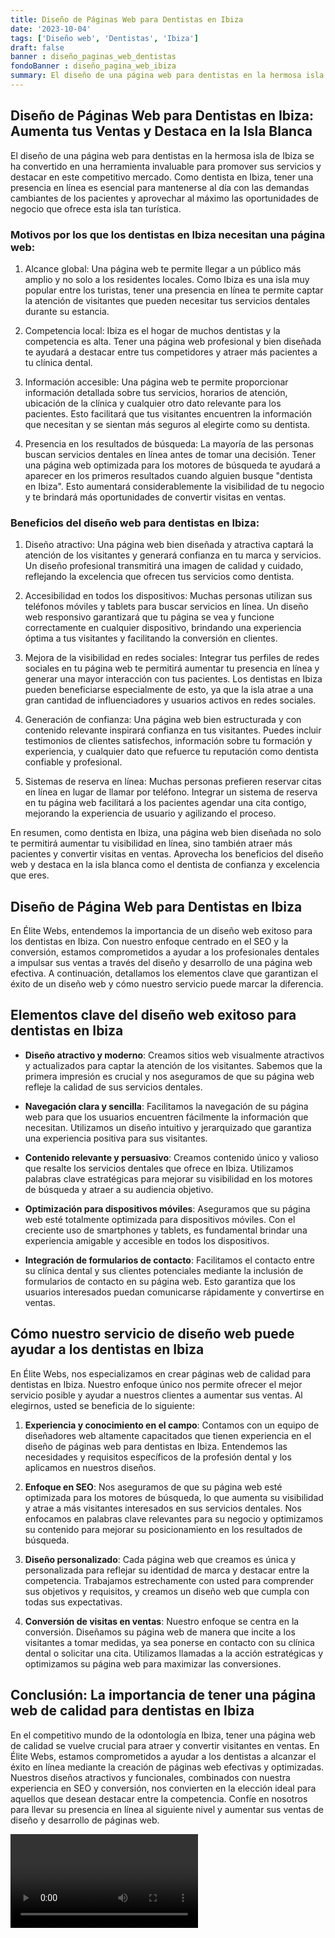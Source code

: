 ```yaml
---
title: Diseño de Páginas Web para Dentistas en Ibiza
date: '2023-10-04'
tags: ['Diseño web', 'Dentistas', 'Ibiza']
draft: false
banner : diseño_paginas_web_dentistas
fondoBanner : diseño_pagina_web_ibiza
summary: El diseño de una página web para dentistas en la hermosa isla de Ibiza se ha convertido en una herramienta invaluable para promover sus servicios y destacar en este competitivo mercado. Como dentista en Ibiza, tener una presencia en línea es esencial para mantenerse al día con las demandas cambiantes de los pacientes y aprovechar al máximo las oportunidades de negocio que ofrece esta isla tan turística.
---
```


## Diseño de Páginas Web para Dentistas en Ibiza: Aumenta tus Ventas y Destaca en la Isla Blanca

El diseño de una página web para dentistas en la hermosa isla de Ibiza se ha convertido en una herramienta invaluable para promover sus servicios y destacar en este competitivo mercado. Como dentista en Ibiza, tener una presencia en línea es esencial para mantenerse al día con las demandas cambiantes de los pacientes y aprovechar al máximo las oportunidades de negocio que ofrece esta isla tan turística.

### Motivos por los que los dentistas en Ibiza necesitan una página web:

1. Alcance global: Una página web te permite llegar a un público más amplio y no solo a los residentes locales. Como Ibiza es una isla muy popular entre los turistas, tener una presencia en línea te permite captar la atención de visitantes que pueden necesitar tus servicios dentales durante su estancia.

2. Competencia local: Ibiza es el hogar de muchos dentistas y la competencia es alta. Tener una página web profesional y bien diseñada te ayudará a destacar entre tus competidores y atraer más pacientes a tu clínica dental.

3. Información accesible: Una página web te permite proporcionar información detallada sobre tus servicios, horarios de atención, ubicación de la clínica y cualquier otro dato relevante para los pacientes. Esto facilitará que tus visitantes encuentren la información que necesitan y se sientan más seguros al elegirte como su dentista.

4. Presencia en los resultados de búsqueda: La mayoría de las personas buscan servicios dentales en línea antes de tomar una decisión. Tener una página web optimizada para los motores de búsqueda te ayudará a aparecer en los primeros resultados cuando alguien busque "dentista en Ibiza". Esto aumentará considerablemente la visibilidad de tu negocio y te brindará más oportunidades de convertir visitas en ventas.

### Beneficios del diseño web para dentistas en Ibiza:
1. Diseño atractivo: Una página web bien diseñada y atractiva captará la atención de los visitantes y generará confianza en tu marca y servicios. Un diseño profesional transmitirá una imagen de calidad y cuidado, reflejando la excelencia que ofrecen tus servicios como dentista.

2. Accesibilidad en todos los dispositivos: Muchas personas utilizan sus teléfonos móviles y tablets para buscar servicios en línea. Un diseño web responsivo garantizará que tu página se vea y funcione correctamente en cualquier dispositivo, brindando una experiencia óptima a tus visitantes y facilitando la conversión en clientes.

3. Mejora de la visibilidad en redes sociales: Integrar tus perfiles de redes sociales en tu página web te permitirá aumentar tu presencia en línea y generar una mayor interacción con tus pacientes. Los dentistas en Ibiza pueden beneficiarse especialmente de esto, ya que la isla atrae a una gran cantidad de influenciadores y usuarios activos en redes sociales.

4. Generación de confianza: Una página web bien estructurada y con contenido relevante inspirará confianza en tus visitantes. Puedes incluir testimonios de clientes satisfechos, información sobre tu formación y experiencia, y cualquier dato que refuerce tu reputación como dentista confiable y profesional.

5. Sistemas de reserva en línea: Muchas personas prefieren reservar citas en línea en lugar de llamar por teléfono. Integrar un sistema de reserva en tu página web facilitará a los pacientes agendar una cita contigo, mejorando la experiencia de usuario y agilizando el proceso.

En resumen, como dentista en Ibiza, una página web bien diseñada no solo te permitirá aumentar tu visibilidad en línea, sino también atraer más pacientes y convertir visitas en ventas. Aprovecha los beneficios del diseño web y destaca en la isla blanca como el dentista de confianza y excelencia que eres.

<GifSeo />

<Cta />

## Diseño de Página Web para Dentistas en Ibiza

En Élite Webs, entendemos la importancia de un diseño web exitoso para los dentistas en Ibiza. Con nuestro enfoque centrado en el SEO y la conversión, estamos comprometidos a ayudar a los profesionales dentales a impulsar sus ventas a través del diseño y desarrollo de una página web efectiva. A continuación, detallamos los elementos clave que garantizan el éxito de un diseño web y cómo nuestro servicio puede marcar la diferencia.

## Elementos clave del diseño web exitoso para dentistas en Ibiza

- **Diseño atractivo y moderno**: Creamos sitios web visualmente atractivos y actualizados para captar la atención de los visitantes. Sabemos que la primera impresión es crucial y nos aseguramos de que su página web refleje la calidad de sus servicios dentales.

- **Navegación clara y sencilla**: Facilitamos la navegación de su página web para que los usuarios encuentren fácilmente la información que necesitan. Utilizamos un diseño intuitivo y jerarquizado que garantiza una experiencia positiva para sus visitantes.

- **Contenido relevante y persuasivo**: Creamos contenido único y valioso que resalte los servicios dentales que ofrece en Ibiza. Utilizamos palabras clave estratégicas para mejorar su visibilidad en los motores de búsqueda y atraer a su audiencia objetivo.

- **Optimización para dispositivos móviles**: Aseguramos que su página web esté totalmente optimizada para dispositivos móviles. Con el creciente uso de smartphones y tablets, es fundamental brindar una experiencia amigable y accesible en todos los dispositivos.

- **Integración de formularios de contacto**: Facilitamos el contacto entre su clínica dental y sus clientes potenciales mediante la inclusión de formularios de contacto en su página web. Esto garantiza que los usuarios interesados puedan comunicarse rápidamente y convertirse en ventas.

## Cómo nuestro servicio de diseño web puede ayudar a los dentistas en Ibiza

En Élite Webs, nos especializamos en crear páginas web de calidad para dentistas en Ibiza. Nuestro enfoque único nos permite ofrecer el mejor servicio posible y ayudar a nuestros clientes a aumentar sus ventas. Al elegirnos, usted se beneficia de lo siguiente:

1. **Experiencia y conocimiento en el campo**: Contamos con un equipo de diseñadores web altamente capacitados que tienen experiencia en el diseño de páginas web para dentistas en Ibiza. Entendemos las necesidades y requisitos específicos de la profesión dental y los aplicamos en nuestros diseños.

2. **Enfoque en SEO**: Nos aseguramos de que su página web esté optimizada para los motores de búsqueda, lo que aumenta su visibilidad y atrae a más visitantes interesados en sus servicios dentales. Nos enfocamos en palabras clave relevantes para su negocio y optimizamos su contenido para mejorar su posicionamiento en los resultados de búsqueda.

3. **Diseño personalizado**: Cada página web que creamos es única y personalizada para reflejar su identidad de marca y destacar entre la competencia. Trabajamos estrechamente con usted para comprender sus objetivos y requisitos, y creamos un diseño web que cumpla con todas sus expectativas.

4. **Conversión de visitas en ventas**: Nuestro enfoque se centra en la conversión. Diseñamos su página web de manera que incite a los visitantes a tomar medidas, ya sea ponerse en contacto con su clínica dental o solicitar una cita. Utilizamos llamadas a la acción estratégicas y optimizamos su página web para maximizar las conversiones.

## Conclusión: La importancia de tener una página web de calidad para dentistas en Ibiza

En el competitivo mundo de la odontología en Ibiza, tener una página web de calidad se vuelve crucial para atraer y convertir visitantes en ventas. En Élite Webs, estamos comprometidos a ayudar a los dentistas a alcanzar el éxito en línea mediante la creación de páginas web efectivas y optimizadas. Nuestros diseños atractivos y funcionales, combinados con nuestra experiencia en SEO y conversión, nos convierten en la elección ideal para aquellos que desean destacar entre la competencia. Confíe en nosotros para llevar su presencia en línea al siguiente nivel y aumentar sus ventas de diseño y desarrollo de páginas web.

<Video />

<CtaBot job='Dentistas' city='Ibiza'/>

<Gmaps query='Ibiza+españa+maps' />